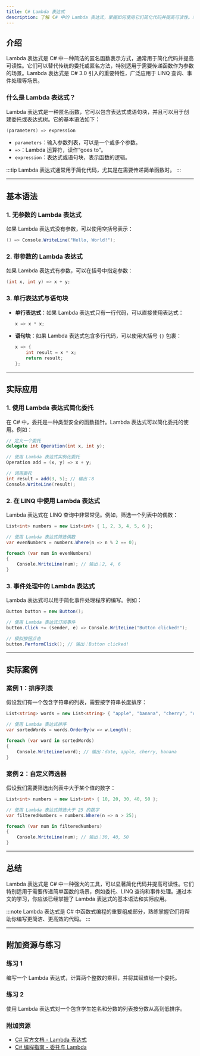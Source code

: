 ```yaml
---
title: C# Lambda 表达式
description: 了解 C# 中的 Lambda 表达式，掌握如何使用它们简化代码并提高可读性。本文适合初学者，包含代码示例和实际应用场景。
---
```


## 介绍

Lambda 表达式是 C# 中一种简洁的匿名函数表示方式，通常用于简化代码并提高可读性。它们可以替代传统的委托或匿名方法，特别适用于需要传递函数作为参数的场景。Lambda 表达式是 C# 3.0 引入的重要特性，广泛应用于 LINQ 查询、事件处理等场景。

### 什么是 Lambda 表达式？

Lambda 表达式是一种匿名函数，它可以包含表达式或语句块，并且可以用于创建委托或表达式树。它的基本语法如下：

```csharp
(parameters) => expression
```

- `parameters`：输入参数列表，可以是一个或多个参数。
- `=>`：Lambda 运算符，读作“goes to”。
- `expression`：表达式或语句块，表示函数的逻辑。

:::tip
Lambda 表达式通常用于简化代码，尤其是在需要传递简单函数时。
:::

---

## 基本语法

### 1. 无参数的 Lambda 表达式

如果 Lambda 表达式没有参数，可以使用空括号表示：

```csharp
() => Console.WriteLine("Hello, World!");
```

### 2. 带参数的 Lambda 表达式

如果 Lambda 表达式有参数，可以在括号中指定参数：

```csharp
(int x, int y) => x + y;
```

### 3. 单行表达式与语句块

- **单行表达式**：如果 Lambda 表达式只有一行代码，可以直接使用表达式：

  ```csharp
  x => x * x;
  ```

- **语句块**：如果 Lambda 表达式包含多行代码，可以使用大括号 `{}` 包裹：

  ```csharp
  x => {
      int result = x * x;
      return result;
  };
  ```

---

## 实际应用

### 1. 使用 Lambda 表达式简化委托

在 C# 中，委托是一种类型安全的函数指针。Lambda 表达式可以简化委托的使用。例如：

```csharp
// 定义一个委托
delegate int Operation(int x, int y);

// 使用 Lambda 表达式实例化委托
Operation add = (x, y) => x + y;

// 调用委托
int result = add(3, 5); // 输出：8
Console.WriteLine(result);
```

### 2. 在 LINQ 中使用 Lambda 表达式

Lambda 表达式在 LINQ 查询中非常常见。例如，筛选一个列表中的偶数：

```csharp
List<int> numbers = new List<int> { 1, 2, 3, 4, 5, 6 };

// 使用 Lambda 表达式筛选偶数
var evenNumbers = numbers.Where(n => n % 2 == 0);

foreach (var num in evenNumbers)
{
    Console.WriteLine(num); // 输出：2, 4, 6
}
```

### 3. 事件处理中的 Lambda 表达式

Lambda 表达式可以用于简化事件处理程序的编写。例如：

```csharp
Button button = new Button();

// 使用 Lambda 表达式订阅事件
button.Click += (sender, e) => Console.WriteLine("Button clicked!");

// 模拟按钮点击
button.PerformClick(); // 输出：Button clicked!
```

---

## 实际案例

### 案例 1：排序列表

假设我们有一个包含字符串的列表，需要按字符串长度排序：

```csharp
List<string> words = new List<string> { "apple", "banana", "cherry", "date" };

// 使用 Lambda 表达式排序
var sortedWords = words.OrderBy(w => w.Length);

foreach (var word in sortedWords)
{
    Console.WriteLine(word); // 输出：date, apple, cherry, banana
}
```

### 案例 2：自定义筛选器

假设我们需要筛选出列表中大于某个值的数字：

```csharp
List<int> numbers = new List<int> { 10, 20, 30, 40, 50 };

// 使用 Lambda 表达式筛选大于 25 的数字
var filteredNumbers = numbers.Where(n => n > 25);

foreach (var num in filteredNumbers)
{
    Console.WriteLine(num); // 输出：30, 40, 50
}
```

---

## 总结

Lambda 表达式是 C# 中一种强大的工具，可以显著简化代码并提高可读性。它们特别适用于需要传递简单函数的场景，例如委托、LINQ 查询和事件处理。通过本文的学习，你应该已经掌握了 Lambda 表达式的基本语法和实际应用。

:::note
Lambda 表达式是 C# 中函数式编程的重要组成部分，熟练掌握它们将帮助你编写更简洁、更高效的代码。
:::

---

## 附加资源与练习

### 练习 1
编写一个 Lambda 表达式，计算两个整数的乘积，并将其赋值给一个委托。

### 练习 2
使用 Lambda 表达式对一个包含学生姓名和分数的列表按分数从高到低排序。

### 附加资源
- [C# 官方文档 - Lambda 表达式](https://learn.microsoft.com/zh-cn/dotnet/csharp/language-reference/operators/lambda-expressions)
- [C# 编程指南 - 委托与 Lambda](https://learn.microsoft.com/zh-cn/dotnet/csharp/programming-guide/delegates/)
